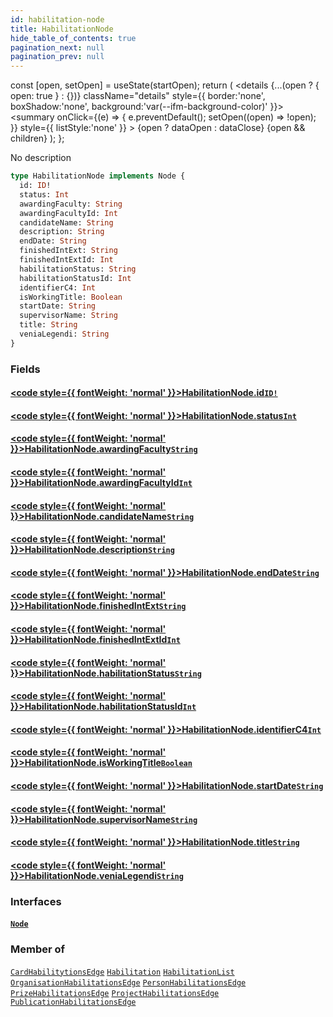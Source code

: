 ```yaml
---
id: habilitation-node
title: HabilitationNode
hide_table_of_contents: true
pagination_next: null
pagination_prev: null
---
```







  const [open, setOpen] = useState(startOpen);
  return (
    <details {...(open ? { open: true } : {})} className="details" style={{ border:'none', boxShadow:'none', background:'var(--ifm-background-color)' }}>
      <summary
        onClick={(e) => {
          e.preventDefault();
          setOpen((open) => !open);
        }}
        style={{ listStyle:'none' }}
      >
      {open ? dataOpen : dataClose}
      </summary>
      {open && children}
    </details>
  );
};




No description


```graphql
type HabilitationNode implements Node {
  id: ID!
  status: Int
  awardingFaculty: String
  awardingFacultyId: Int
  candidateName: String
  description: String
  endDate: String
  finishedIntExt: String
  finishedIntExtId: Int
  habilitationStatus: String
  habilitationStatusId: Int
  identifierC4: Int
  isWorkingTitle: Boolean
  startDate: String
  supervisorName: String
  title: String
  veniaLegendi: String
}
```




### Fields

#### [<code style={{ fontWeight: 'normal' }}>HabilitationNode.<b>id</b></code>](#)<Bullet />[`ID!`](/cris/scalars/id) <Badge class="secondary" text="non-null"/> <Badge class="secondary" text="scalar"/>
> 
> 

#### [<code style={{ fontWeight: 'normal' }}>HabilitationNode.<b>status</b></code>](#)<Bullet />[`Int`](/cris/scalars/int) <Badge class="secondary" text="scalar"/>
> 
> 

#### [<code style={{ fontWeight: 'normal' }}>HabilitationNode.<b>awardingFaculty</b></code>](#)<Bullet />[`String`](/cris/scalars/string) <Badge class="secondary" text="scalar"/>
> 
> 

#### [<code style={{ fontWeight: 'normal' }}>HabilitationNode.<b>awardingFacultyId</b></code>](#)<Bullet />[`Int`](/cris/scalars/int) <Badge class="secondary" text="scalar"/>
> 
> 

#### [<code style={{ fontWeight: 'normal' }}>HabilitationNode.<b>candidateName</b></code>](#)<Bullet />[`String`](/cris/scalars/string) <Badge class="secondary" text="scalar"/>
> 
> 

#### [<code style={{ fontWeight: 'normal' }}>HabilitationNode.<b>description</b></code>](#)<Bullet />[`String`](/cris/scalars/string) <Badge class="secondary" text="scalar"/>
> 
> 

#### [<code style={{ fontWeight: 'normal' }}>HabilitationNode.<b>endDate</b></code>](#)<Bullet />[`String`](/cris/scalars/string) <Badge class="secondary" text="scalar"/>
> 
> 

#### [<code style={{ fontWeight: 'normal' }}>HabilitationNode.<b>finishedIntExt</b></code>](#)<Bullet />[`String`](/cris/scalars/string) <Badge class="secondary" text="scalar"/>
> 
> 

#### [<code style={{ fontWeight: 'normal' }}>HabilitationNode.<b>finishedIntExtId</b></code>](#)<Bullet />[`Int`](/cris/scalars/int) <Badge class="secondary" text="scalar"/>
> 
> 

#### [<code style={{ fontWeight: 'normal' }}>HabilitationNode.<b>habilitationStatus</b></code>](#)<Bullet />[`String`](/cris/scalars/string) <Badge class="secondary" text="scalar"/>
> 
> 

#### [<code style={{ fontWeight: 'normal' }}>HabilitationNode.<b>habilitationStatusId</b></code>](#)<Bullet />[`Int`](/cris/scalars/int) <Badge class="secondary" text="scalar"/>
> 
> 

#### [<code style={{ fontWeight: 'normal' }}>HabilitationNode.<b>identifierC4</b></code>](#)<Bullet />[`Int`](/cris/scalars/int) <Badge class="secondary" text="scalar"/>
> 
> 

#### [<code style={{ fontWeight: 'normal' }}>HabilitationNode.<b>isWorkingTitle</b></code>](#)<Bullet />[`Boolean`](/cris/scalars/boolean) <Badge class="secondary" text="scalar"/>
> 
> 

#### [<code style={{ fontWeight: 'normal' }}>HabilitationNode.<b>startDate</b></code>](#)<Bullet />[`String`](/cris/scalars/string) <Badge class="secondary" text="scalar"/>
> 
> 

#### [<code style={{ fontWeight: 'normal' }}>HabilitationNode.<b>supervisorName</b></code>](#)<Bullet />[`String`](/cris/scalars/string) <Badge class="secondary" text="scalar"/>
> 
> 

#### [<code style={{ fontWeight: 'normal' }}>HabilitationNode.<b>title</b></code>](#)<Bullet />[`String`](/cris/scalars/string) <Badge class="secondary" text="scalar"/>
> 
> 

#### [<code style={{ fontWeight: 'normal' }}>HabilitationNode.<b>veniaLegendi</b></code>](#)<Bullet />[`String`](/cris/scalars/string) <Badge class="secondary" text="scalar"/>
> 
> 

### Interfaces

#### [`Node`](/cris/interfaces/node) <Badge class="secondary" text="interface"/>
> 
> 



### Member of

[`CardHabilitytionsEdge`](/cris/objects/card-habilitytions-edge)  <Badge class="secondary" text="object"/><Bullet />[`Habilitation`](/cris/objects/habilitation)  <Badge class="secondary" text="object"/><Bullet />[`HabilitationList`](/cris/objects/habilitation-list)  <Badge class="secondary" text="object"/><Bullet />[`OrganisationHabilitationsEdge`](/cris/objects/organisation-habilitations-edge)  <Badge class="secondary" text="object"/><Bullet />[`PersonHabilitationsEdge`](/cris/objects/person-habilitations-edge)  <Badge class="secondary" text="object"/><Bullet />[`PrizeHabilitationsEdge`](/cris/objects/prize-habilitations-edge)  <Badge class="secondary" text="object"/><Bullet />[`ProjectHabilitationsEdge`](/cris/objects/project-habilitations-edge)  <Badge class="secondary" text="object"/><Bullet />[`PublicationHabilitationsEdge`](/cris/objects/publication-habilitations-edge)  <Badge class="secondary" text="object"/>

